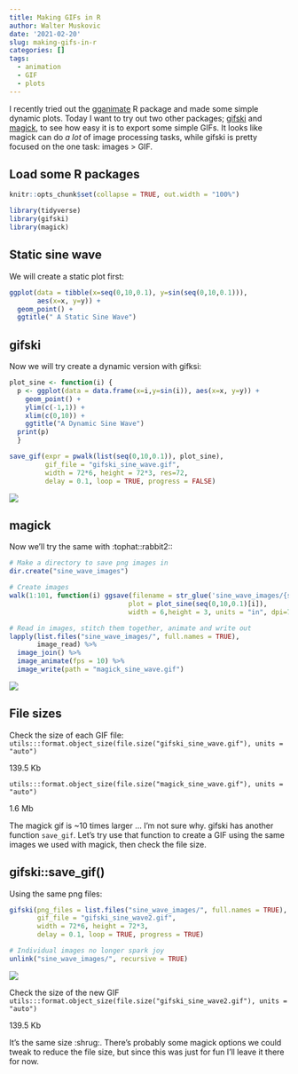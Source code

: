 ```yaml
---
title: Making GIFs in R
author: Walter Muskovic
date: '2021-02-20'
slug: making-gifs-in-r
categories: []
tags:
  - animation
  - GIF
  - plots
---
```


I recently tried out the [gganimate](https://doi.org/10.1101/206052) R package and made some simple dynamic plots. Today I want to try out two other packages; [gifski](https://CRAN.R-project.org/package=gifski) and [magick](https://cran.r-project.org/package=magick), to see how easy it is to export some simple GIFs. It looks like magick can do *a lot* of image processing tasks, while gifski is pretty focused on the one task: images > GIF.

## Load some R packages
```r
knitr::opts_chunk$set(collapse = TRUE, out.width = "100%")
```
```r
library(tidyverse)
library(gifski)
library(magick)
```

## Static sine wave
We will create a static plot first:
```r
ggplot(data = tibble(x=seq(0,10,0.1), y=sin(seq(0,10,0.1))),
       aes(x=x, y=y)) +
  geom_point() +
  ggtitle(" A Static Sine Wave")
```


## gifski
Now we will try create a dynamic version with gifksi:
```r
plot_sine <- function(i) {
  p <- ggplot(data = data.frame(x=i,y=sin(i)), aes(x=x, y=y)) + 
    geom_point() + 
    ylim(c(-1,1)) +
    xlim(c(0,10)) +
    ggtitle("A Dynamic Sine Wave")
  print(p)
  }

save_gif(expr = pwalk(list(seq(0,10,0.1)), plot_sine),
         gif_file = "gifski_sine_wave.gif",
         width = 72*6, height = 72*3, res=72,
         delay = 0.1, loop = TRUE, progress = FALSE)
```

![](images/gifski_sine_wave.gif)


## magick
Now we'll try the same with :tophat::rabbit2::
```r
# Make a directory to save png images in
dir.create("sine_wave_images")

# Create images
walk(1:101, function(i) ggsave(filename = str_glue('sine_wave_images/{str_pad(i,3,"left","0")}.png'),
                              plot = plot_sine(seq(0,10,0.1)[i]),
                              width = 6,height = 3, units = "in", dpi=72))

# Read in images, stitch them together, animate and write out
lapply(list.files("sine_wave_images/", full.names = TRUE),
       image_read) %>% 
  image_join() %>%
  image_animate(fps = 10) %>%
  image_write(path = "magick_sine_wave.gif")
```

![](images/magick_sine_wave.gif)

## File sizes
Check the size of each GIF file:
`utils:::format.object_size(file.size("gifski_sine_wave.gif"), units = "auto")`

139.5 Kb

`utils:::format.object_size(file.size("magick_sine_wave.gif"), units = "auto")`

1.6 Mb

The magick gif is ~10 times larger ... I'm not sure why. gifski has another function `save_gif`. Let's try use that function to create a GIF using the same images we used with magick, then check the file size.

## gifski::save_gif()
Using the same png files:
```r
gifski(png_files = list.files("sine_wave_images/", full.names = TRUE),
       gif_file = "gifski_sine_wave2.gif", 
       width = 72*6, height = 72*3,
       delay = 0.1, loop = TRUE, progress = TRUE)

# Individual images no longer spark joy
unlink("sine_wave_images/", recursive = TRUE)
```

![](images/gifski_sine_wave2.gif)

Check the size of the new GIF
`utils:::format.object_size(file.size("gifski_sine_wave2.gif"), units = "auto")`

139.5 Kb

It's the same size :shrug:. There's probably some magick options we could tweak to reduce the file size, but since this was just for fun I'll leave it there for now.
